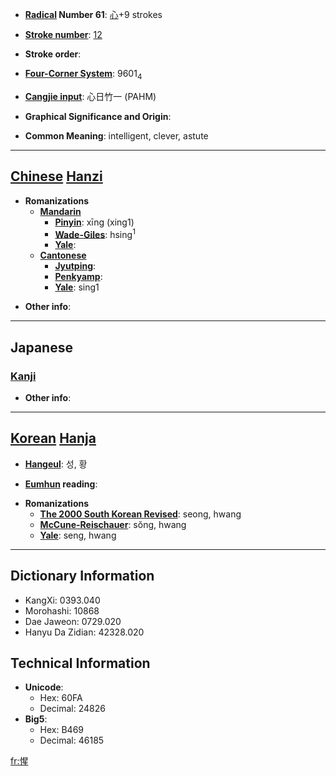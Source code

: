 * '''[[Wiktionary:Chinese radical index| Radical]] Number 61''': [[Wiktionary:Chinese radical index 心|心]]+9 strokes

* '''[[Wiktionary:Chinese total strokes index|Stroke number]]''': [[Wiktionary:Chinese total strokes index 12|12]]

* '''Stroke order''': 

* '''[[Wiktionary:Chinese four corner index|Four-Corner System]]''': 9601<sub>4</sub>

* '''[[Wiktionary:Chinese Cangjie index|Cangjie input]]''': 心日竹一 (PAHM)

* '''Graphical Significance and Origin''': 

* '''Common Meaning''': intelligent, clever, astute

----

== [[Chinese]] [[Hanzi]] ==

* '''Romanizations'''
** '''[[Mandarin]]'''
*** '''[[Pinyin]]''': xīng (xing1)
*** '''[[Wade-Giles]]''': hsing<sup>1</sup>
*** '''[[Yale]]''': 
** '''[[Cantonese]]'''
*** '''[[Jyutping]]''':
*** '''[[Penkyamp]]''': 
*** '''[[Yale]]''': sing1

* '''Other info''': 

----

==Japanese==
===[[Kanji]]===
{{kanji|on readings=[[せい]] (sei)
|kun readings=[[さとる]] (satoru)
}}

* '''Other info''':  

----

== [[Korean]] [[Hanja]] ==

* '''[[Hangeul]]''': 성, 황

* '''[[Eumhun]] reading''': 

* '''Romanizations'''
** '''[[The 2000 South Korean Revised Romanization|The 2000 South Korean Revised]]''': seong, hwang
** '''[[McCune-Reischauer]]''': sŏng, hwang
** '''[[Yale]]''': seng, hwang

----

== Dictionary Information ==

* KangXi: 0393.040
* Morohashi: 10868
* Dae Jaweon: 0729.020
* Hanyu Da Zidian: 42328.020

== Technical Information ==

* '''Unicode''':
** Hex: 60FA
** Decimal: 24826
* '''Big5''':
** Hex: B469
** Decimal: 46185

[[fr:惺]]